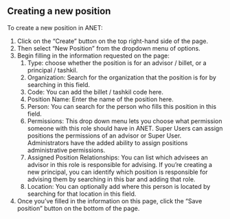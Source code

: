 
<Meta title="2. ANET Super User Stories/New Position" />

## Creating a new position

To create a new position in ANET:

1. Click on the “Create” button on the top right-hand side of the page.
1. Then select “New Position” from the dropdown menu of options.
1. Begin filling in the information requested on the page:
    1. Type: choose whether the position is for an advisor / billet, or a principal / tashkil.
    1. Organization: Search for the organization that the position is for by searching in this
       field.
    1. Code: You can add the billet / tashkil code here.
    1. Position Name: Enter the name of the position here.
    1. Person: You can search for the person who fills this position in this field.
    1. Permissions: This drop down menu lets you choose what permission someone with this role
       should have in ANET. Super Users can assign positions the permissions of an advisor or Super
       User. Administrators have the added ability to assign positions administrative permissions.
    1. Assigned Position Relationships: You can list which advisees an advisor in this role is
       responsible for advising. If you’re creating a new principal, you can identify which position
       is responsible for advising them by searching in this bar and adding that role.
    1. Location: You can optionally add where this person is located by searching for that location
       in this field.
1. Once you’ve filled in the information on this page, click the “Save position” button on the
   bottom of the page.
